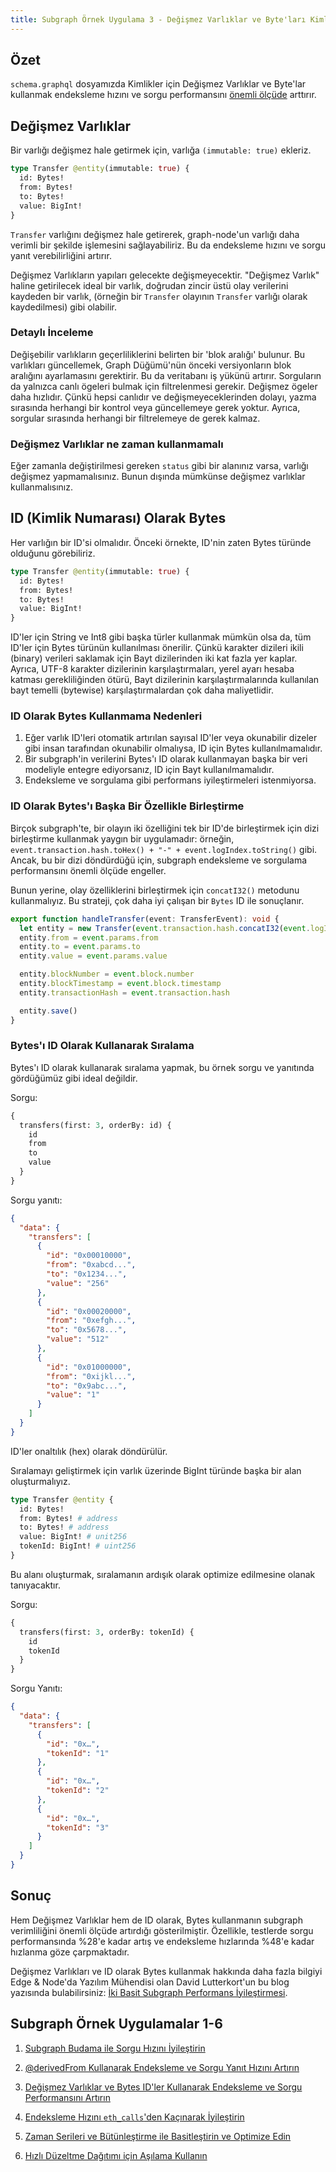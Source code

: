 ```yaml
---
title: Subgraph Örnek Uygulama 3 - Değişmez Varlıklar ve Byte'ları Kimlik Olarak Kullanarak Endeksleme ve Sorgu Performansını İyileştirin
---
```


## Özet

`schema.graphql` dosyamızda Kimlikler için Değişmez Varlıklar ve Byte'lar kullanmak endeksleme hızını ve sorgu performansını [önemli ölçüde](https://thegraph.com/blog/two-simple-subgraph-performance-improvements/) arttırır.

## Değişmez Varlıklar

Bir varlığı değişmez hale getirmek için, varlığa `(immutable: true)` ekleriz.

```graphql
type Transfer @entity(immutable: true) {
  id: Bytes!
  from: Bytes!
  to: Bytes!
  value: BigInt!
}
```

`Transfer` varlığını değişmez hale getirerek, graph-node'un varlığı daha verimli bir şekilde işlemesini sağlayabiliriz. Bu da endeksleme hızını ve sorgu yanıt verebilirliğini artırır.

Değişmez Varlıkların yapıları gelecekte değişmeyecektir. "Değişmez Varlık" haline getirilecek ideal bir varlık, doğrudan zincir üstü olay verilerini kaydeden bir varlık, (örneğin bir `Transfer` olayının `Transfer` varlığı olarak kaydedilmesi) gibi olabilir.

### Detaylı İnceleme

Değişebilir varlıkların geçerliliklerini belirten bir 'blok aralığı' bulunur. Bu varlıkları güncellemek, Graph Düğümü'nün önceki versiyonların blok aralığını ayarlamasını gerektirir. Bu da veritabanı iş yükünü artırır. Sorguların da yalnızca canlı ögeleri bulmak için filtrelenmesi gerekir. Değişmez ögeler daha hızlıdır. Çünkü hepsi canlıdır ve değişmeyeceklerinden dolayı, yazma sırasında herhangi bir kontrol veya güncellemeye gerek yoktur. Ayrıca, sorgular sırasında herhangi bir filtrelemeye de gerek kalmaz.

### Değişmez Varlıklar ne zaman kullanmamalı

Eğer zamanla değiştirilmesi gereken `status` gibi bir alanınız varsa, varlığı değişmez yapmamalısınız. Bunun dışında mümkünse değişmez varlıklar kullanmalısınız.

## ID (Kimlik Numarası) Olarak Bytes

Her varlığın bir ID'si olmalıdır. Önceki örnekte, ID'nin zaten Bytes türünde olduğunu görebiliriz.

```graphql
type Transfer @entity(immutable: true) {
  id: Bytes!
  from: Bytes!
  to: Bytes!
  value: BigInt!
}
```

ID'ler için String ve Int8 gibi başka türler kullanmak mümkün olsa da, tüm ID'ler için Bytes türünün kullanılması önerilir. Çünkü karakter dizileri ikili (binary) verileri saklamak için Bayt dizilerinden iki kat fazla yer kaplar. Ayrıca, UTF-8 karakter dizilerinin karşılaştırmaları, yerel ayarı hesaba katması gerekliliğinden ötürü, Bayt dizilerinin karşılaştırmalarında kullanılan bayt temelli (bytewise) karşılaştırmalardan çok daha maliyetlidir.

### ID Olarak Bytes Kullanmama Nedenleri

1. Eğer varlık ID'leri otomatik artırılan sayısal ID'ler veya okunabilir dizeler gibi insan tarafından okunabilir olmalıysa, ID için Bytes kullanılmamalıdır.
2. Bir subgraph'in verilerini Bytes'ı ID olarak kullanmayan başka bir veri modeliyle entegre ediyorsanız, ID için Bayt kullanılmamalıdır.
3. Endeksleme ve sorgulama gibi performans iyileştirmeleri istenmiyorsa.

### ID Olarak Bytes'ı Başka Bir Özellikle Birleştirme

Birçok subgraph'te, bir olayın iki özelliğini tek bir ID'de birleştirmek için dizi birleştirme kullanmak yaygın bir uygulamadır: örneğin, `event.transaction.hash.toHex() + "-" + event.logIndex.toString()` gibi. Ancak, bu bir dizi döndürdüğü için, subgraph endeksleme ve sorgulama performansını önemli ölçüde engeller.

Bunun yerine, olay özelliklerini birleştirmek için `concatI32()` metodunu kullanmalıyız. Bu strateji, çok daha iyi çalışan bir `Bytes` ID ile sonuçlanır.

```typescript
export function handleTransfer(event: TransferEvent): void {
  let entity = new Transfer(event.transaction.hash.concatI32(event.logIndex.toI32()))
  entity.from = event.params.from
  entity.to = event.params.to
  entity.value = event.params.value

  entity.blockNumber = event.block.number
  entity.blockTimestamp = event.block.timestamp
  entity.transactionHash = event.transaction.hash

  entity.save()
}
```

### Bytes'ı ID Olarak Kullanarak Sıralama

Bytes'ı ID olarak kullanarak sıralama yapmak, bu örnek sorgu ve yanıtında gördüğümüz gibi ideal değildir.

Sorgu:

```graphql
{
  transfers(first: 3, orderBy: id) {
    id
    from
    to
    value
  }
}
```

Sorgu yanıtı:

```json
{
  "data": {
    "transfers": [
      {
        "id": "0x00010000",
        "from": "0xabcd...",
        "to": "0x1234...",
        "value": "256"
      },
      {
        "id": "0x00020000",
        "from": "0xefgh...",
        "to": "0x5678...",
        "value": "512"
      },
      {
        "id": "0x01000000",
        "from": "0xijkl...",
        "to": "0x9abc...",
        "value": "1"
      }
    ]
  }
}
```

ID'ler onaltılık (hex) olarak döndürülür.

Sıralamayı geliştirmek için varlık üzerinde BigInt türünde başka bir alan oluşturmalıyız.

```graphql
type Transfer @entity {
  id: Bytes!
  from: Bytes! # address
  to: Bytes! # address
  value: BigInt! # unit256
  tokenId: BigInt! # uint256
}
```

Bu alanı oluşturmak, sıralamanın ardışık olarak optimize edilmesine olanak tanıyacaktır.

Sorgu:

```graphql
{
  transfers(first: 3, orderBy: tokenId) {
    id
    tokenId
  }
}
```

Sorgu Yanıtı:

```json
{
  "data": {
    "transfers": [
      {
        "id": "0x…",
        "tokenId": "1"
      },
      {
        "id": "0x…",
        "tokenId": "2"
      },
      {
        "id": "0x…",
        "tokenId": "3"
      }
    ]
  }
}
```

## Sonuç

Hem Değişmez Varlıklar hem de ID olarak, Bytes kullanmanın subgraph verimliliğini önemli ölçüde artırdığı gösterilmiştir. Özellikle, testlerde sorgu performansında %28'e kadar artış ve endeksleme hızlarında %48'e kadar hızlanma göze çarpmaktadır.

Değişmez Varlıkları ve ID olarak Bytes kullanmak hakkında daha fazla bilgiyi Edge & Node'da Yazılım Mühendisi olan David Lutterkort'un bu blog yazısında bulabilirsiniz: [İki Basit Subgraph Performans İyileştirmesi](https://thegraph.com/blog/two-simple-subgraph-performance-improvements/).

## Subgraph Örnek Uygulamalar 1-6

1. [Subgraph Budama ile Sorgu Hızını İyileştirin](/subgraphs/cookbook/pruning/)

2. [@derivedFrom Kullanarak Endeksleme ve Sorgu Yanıt Hızını Artırın](/subgraphs/cookbook/derivedfrom/)

3. [Değişmez Varlıklar ve Bytes ID'ler Kullanarak Endeksleme ve Sorgu Performansını Artırın](/subgraphs/cookbook/immutable-entities-bytes-as-ids/)

4. [Endeksleme Hızını `eth_calls`'den Kaçınarak İyileştirin](/subgraphs/cookbook/avoid-eth-calls/)

5. [Zaman Serileri ve Bütünleştirme ile Basitleştirin ve Optimize Edin](/subgraphs/cookbook/timeseries/)

6. [Hızlı Düzeltme Dağıtımı için Aşılama Kullanın](/subgraphs/cookbook/grafting-hotfix/)

